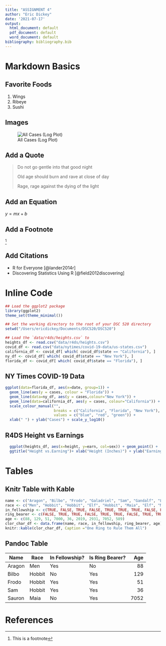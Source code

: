 ```yaml
---
title: "ASSIGNMENT 4"
author: "Eric Dickey"
date: '2021-07-17'
output:
  html_document: default
  pdf_document: default
  word_document: default
bibliography: bibliography.bib
---
```


# Markdown Basics

## Favorite Foods
1. Wings
2. Ribeye
3. Sushi

## Images
![All Cases (Log Plot)](/Users/ericdickey/Documents/DSC520/DSC520/completed/assignment04/plots/10-all-cases-log.png)

## Add a Quote
> Do not go gentle into that good night
>
> Old age should burn and rave at close of day
>
> Rage, rage against the dying of the light

## Add an Equation
$y=mx + b$

## Add a Footnote
^[This is a footnote]

## Add Citations
* R for Everyone [@lander2014r]
* Discovering Statistics Using R [@field2012discovering]

# Inline Code
```r
## Load the ggplot2 package
library(ggplot2)
theme_set(theme_minimal())

## Set the working directory to the root of your DSC 520 directory
setwd("/Users/ericdickey/Documents/DSC520/DSC520")

## Load the `data/r4ds/heights.csv` to
heights_df <- read.csv("data/r4ds/heights.csv")
covid_df <- read.csv("data/nytimes/covid-19-data/us-states.csv")
california_df <- covid_df[ which( covid_df$state == "California"), ]
ny_df <- covid_df[ which( covid_df$state == "New York"), ]
florida_df <- covid_df[ which( covid_df$state == "Florida"), ]
```


## NY Times COVID-19 Data
```r
ggplot(data=florida_df, aes(x=date, group=1)) +
  geom_line(aes(y = cases, colour = "Florida")) +
  geom_line(data=ny_df, aes(y = cases,colour="New York")) +
  geom_line(data=california_df, aes(y = cases, colour="California")) +
  scale_colour_manual("",
                      breaks = c("California", "Florida", "New York"),
                      values = c("blue", "red", "green")) +
  xlab(" ") + ylab("Cases") + scale_y_log10()
```
## R4DS Height vs Earnings
```r
  ggplot(heights_df, aes(x=height, y=earn, col=sex)) + geom_point() + 
  ggtitle("Height vs.Earning")+ xlab("Height (Inches)") + ylab("Earnings (US Dollars)")
```

# Tables
## Knitr Table with Kable
```r
name <- c("Aragon", "Bilbo", "Frodo", "Galadriel", "Sam", "Gandalf", "Legolas", "Sauron","Gollum")
race <- c("Men", "Hobbit", "Hobbit", "Elf", "Hobbit", "Maia", "Elf", "Maia", "Hobbit")
in_fellowship <- c(TRUE, FALSE, TRUE, FALSE, TRUE, TRUE, TRUE, FALSE, FALSE)
ring_bearer <- c(FALSE, TRUE, TRUE, FALSE, TRUE, TRUE, FALSE, TRUE, TRUE)
age <- c(88, 129, 51, 7000, 36, 2019, 2931, 7052, 589)
clor_char_df <- data.frame(name, race, in_fellowship, ring_bearer, age)
knitr::kable(clor_char_df, Caption ="One Ring to Rule Them All")
```

## Pandoc Table
| Name      | Race      | In Fellowship? | Is Ring Bearer? | Age    |
|-----------|-----------|----------------|-----------------|-------:|
| Aragon    | Men       | Yes            | No             | 88      |
| Bilbo     | Hobbit    | No             | Yes            | 129     |
| Frodo     | Hobbit    | Yes            | Yes            | 51      |
| Sam       | Hobbit    | Yes            | Yes            | 36      |
| Sauron    | Maia      | No             | Yes            | 7052    |

# References